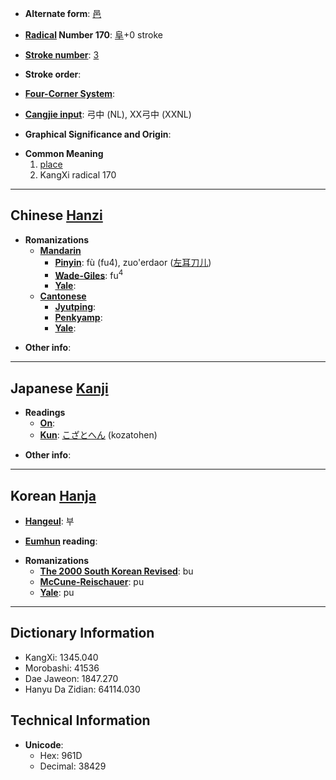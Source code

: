 * '''Alternate form''': [[邑]]

* '''[[Wiktionary:Chinese radical index| Radical]] Number 170''': [[Wiktionary:Chinese radical index 阜|阜]]+0 stroke

* '''[[Wiktionary:Chinese total strokes index|Stroke number]]''': [[Wiktionary:Chinese total strokes index 3|3]]

* '''Stroke order''': 

* '''[[Wiktionary:Chinese four corner index|Four-Corner System]]''': 

* '''[[Wiktionary:Chinese Cangjie index|Cangjie input]]''': 弓中 (NL), XX弓中 (XXNL)

* '''Graphical Significance and Origin''': 

* '''Common Meaning'''
*#[[place]]
*# KangXi radical 170

----

== Chinese [[Hanzi]] ==

* '''Romanizations'''
** '''[[Mandarin]]'''
*** '''[[Pinyin]]''': fù (fu4), zuo'erdaor ([[左耳刀儿]])
*** '''[[Wade-Giles]]''': fu<sup>4</sup>
*** '''[[Yale]]''': 
** '''[[Cantonese]]'''
*** '''[[Jyutping]]''':
*** '''[[Penkyamp]]''': 
*** '''[[Yale]]''': 

* '''Other info''': 

----

== Japanese [[Kanji]] ==

* '''Readings'''
** '''[[On]]''': 
** '''[[Kun]]''': [[こざとへん]] (kozatohen)

* '''Other info''':  

----

== Korean [[Hanja]] ==

* '''[[Hangeul]]''': 부

* '''[[Eumhun]] reading''': 

* '''Romanizations'''
** '''[[The 2000 South Korean Revised Romanization|The 2000 South Korean Revised]]''': bu
** '''[[McCune-Reischauer]]''': pu
** '''[[Yale]]''': pu

----

== Dictionary Information ==

* KangXi: 1345.040
* Morobashi: 41536
* Dae Jaweon: 1847.270
* Hanyu Da Zidian: 64114.030

== Technical Information ==

* '''Unicode''':
** Hex: 961D
** Decimal: 38429